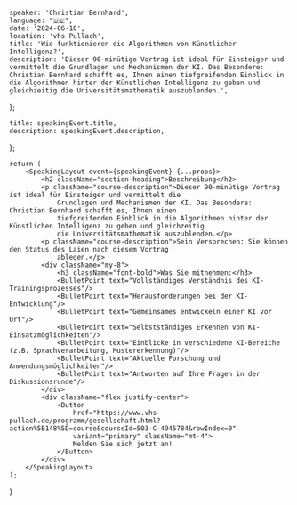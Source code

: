
    speaker: 'Christian Bernhard',
    language: "🇩🇪",
    date: '2024-06-10',
    location: 'vhs Pullach',
    title: 'Wie funktionieren die Algorithmen von Künstlicher Intelligenz?',
    description: 'Dieser 90-minütige Vortrag ist ideal für Einsteiger und vermittelt die Grundlagen und Mechanismen der KI. Das Besondere: Christian Bernhard schafft es, Ihnen einen tiefgreifenden Einblick in die Algorithmen hinter der Künstlichen Intelligenz zu geben und gleichzeitig die Universitätsmathematik auszublenden.',
};

    title: speakingEvent.title,
    description: speakingEvent.description,
};

    return (
        <SpeakingLayout event={speakingEvent} {...props}>
            <h2 className="section-heading">Beschreibung</h2>
            <p className="course-description">Dieser 90-minütige Vortrag ist ideal für Einsteiger und vermittelt die
                Grundlagen und Mechanismen der KI. Das Besondere: Christian Bernhard schafft es, Ihnen einen
                tiefgreifenden Einblick in die Algorithmen hinter der Künstlichen Intelligenz zu geben und gleichzeitig
                die Universitätsmathematik auszublenden.</p>
            <p className="course-description">Sein Versprechen: Sie können den Status des Laien nach diesem Vortrag
                ablegen.</p>
            <div className="my-8">
                <h3 className="font-bold">Was Sie mitnehmen:</h3>
                <BulletPoint text="Vollständiges Verständnis des KI-Trainingsprozesses"/>
                <BulletPoint text="Herausforderungen bei der KI-Entwicklung"/>
                <BulletPoint text="Gemeinsames entwickeln einer KI vor Ort"/>
                <BulletPoint text="Selbstständiges Erkennen von KI-Einsatzmöglichkeiten"/>
                <BulletPoint text="Einblicke in verschiedene KI-Bereiche (z.B. Sprachverarbeitung, Mustererkennung)"/>
                <BulletPoint text="Aktuelle Forschung und Anwendungsmöglichkeiten"/>
                <BulletPoint text="Antworten auf Ihre Fragen in der Diskussionsrunde"/>
            </div>
            <div className="flex justify-center">
                <Button
                    href="https://www.vhs-pullach.de/programm/gesellschaft.html?action%5B148%5D=course&courseId=503-C-4945784&rowIndex=0"
                    variant="primary" className="mt-4">
                    Melden Sie sich jetzt an!
                </Button>
            </div>
        </SpeakingLayout>
    );
}
